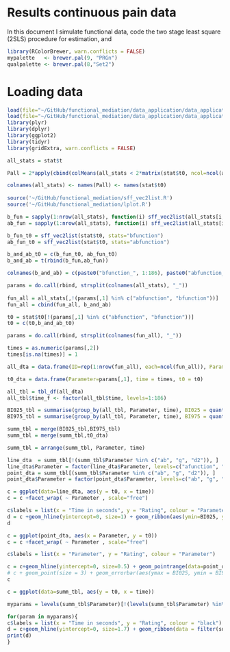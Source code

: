 Results continuous pain data
========================================================

In this document I simulate functional data, code the two stage least square (2SLS) procedure for estimation, and 



```r
library(RColorBrewer, warn.conflicts = FALSE)
mypalette   <- brewer.pal(9, "PRGn")
qualpalette <- brewer.pal(8,"Set2")
```

Loading data
=========================================

```r
load(file="~/GitHub/functional_mediation/data_application/data_application_cPain_gypsie/Data_analysis_cPain_20150304-2125.Rdata")
load(file="~/GitHub/functional_mediation/data_application/data_application_cPain_gypsie/Data_analysis_cPain_out.Rdata")
library(plyr)
library(dplyr)
library(ggplot2)
library(tidyr)
library(gridExtra, warn.conflicts = FALSE)
```


```r
all_stats = stat$t

Pall = 2*apply(cbind(colMeans(all_stats < 2*matrix(stat$t0, ncol=ncol(all_stats), nrow=nrow(all_stats), byrow = TRUE), na.rm = TRUE),colMeans(all_stats > 2*matrix(stat$t0, ncol=ncol(all_stats), nrow=nrow(all_stats), byrow = TRUE), na.rm = TRUE)),1, min)

colnames(all_stats) <- names(Pall) <- names(stat$t0)
  
source('~/GitHub/functional_mediation/sff_vec2list.R')
source('~/GitHub/functional_mediation/lplot.R')
```


```r
b_fun = sapply(1:nrow(all_stats), function(i) sff_vec2list(all_stats[i,], stats="bfunction"))
ab_fun = sapply(1:nrow(all_stats), function(i) sff_vec2list(all_stats[i,], stats="abfunction"))

b_fun_t0 = sff_vec2list(stat$t0, stats="bfunction")
ab_fun_t0 = sff_vec2list(stat$t0, stats="abfunction")

b_and_ab_t0 = c(b_fun_t0, ab_fun_t0)
b_and_ab = t(rbind(b_fun,ab_fun))

colnames(b_and_ab) = c(paste0("bfunction_", 1:186), paste0("abfunction_", 1:186))
```

```r
params = do.call(rbind, strsplit(colnames(all_stats), "_"))
  
fun_all = all_stats[,!(params[,1] %in% c("abfunction", "bfunction"))]
fun_all = cbind(fun_all, b_and_ab)

t0 = stat$t0[!(params[,1] %in% c("abfunction", "bfunction"))]
t0 = c(t0,b_and_ab_t0)

params = do.call(rbind, strsplit(colnames(fun_all), "_"))

times = as.numeric(params[,2])
times[is.na(times)] = 1

all_dta = data.frame(ID=rep(1:nrow(fun_all), each=ncol(fun_all)), Parameter=params[,1], time = times, Rating = c(t(fun_all)))

t0_dta = data.frame(Parameter=params[,1], time = times, t0 = t0)
```


```r
all_tbl = tbl_df(all_dta) 
all_tbl$time_f <- factor(all_tbl$time, levels=1:186)

BI025_tbl = summarise(group_by(all_tbl, Parameter, time), BI025 = quantile(Rating, probs=0.025, na.rm=TRUE))
BI975_tbl = summarise(group_by(all_tbl, Parameter, time), BI975 = quantile(Rating, probs=0.975, na.rm=TRUE))

summ_tbl = merge(BI025_tbl,BI975_tbl)
summ_tbl = merge(summ_tbl,t0_dta)

summ_tbl = arrange(summ_tbl, Parameter, time)

line_dta  = summ_tbl[!(summ_tbl$Parameter %in% c("ab", "g", "d2")), ]
line_dta$Parameter = factor(line_dta$Parameter, levels=c("afunction", "bfunction", "abfunction", "d1function"), labels=c("Alpha(t)", "Beta(t)", "Alpha*Beta(t)", "Delta 1(t)"))
point_dta = summ_tbl[(summ_tbl$Parameter %in% c("ab", "g", "d2")), ]
point_dta$Parameter = factor(point_dta$Parameter, levels=c("ab", "g", "d2"), labels=c("Indirect Effect", "Direct Effect", "Delta 2"))
```

```r
c = ggplot(data=line_dta, aes(y = t0, x = time))
c = c +facet_wrap( ~ Parameter , scale="free")

c$labels = list(x = "Time in seconds", y = "Rating", colour = "Parameter")
d = c +geom_hline(yintercept=0, size=1) + geom_ribbon(aes(ymin=BI025, ymax=BI975), fill="grey") + geom_path(data = line_dta, aes(x = time, y = t0,colour = Parameter),size = 1.7) + guides(colour=FALSE)
d
```

```r
c = ggplot(point_dta, aes(x = Parameter, y = t0)) 
c = c +facet_wrap( ~ Parameter , scale="free")

c$labels = list(x = "Parameter", y = "Rating", colour = "Parameter")

c = c+geom_hline(yintercept=0, size=0.5) + geom_pointrange(data=point_dta, mapping=aes(x=Parameter, y=t0, ymin=BI025, ymax=BI975), width=0.5, size=1, fill="white", shape=1) 
# c + geom_point(size = 3) + geom_errorbar(aes(ymax = BI025, ymin = BI975))+guides(colour=FALSE)
c
```


```r
c = ggplot(data=summ_tbl, aes(y = t0, x = time))

myparams = levels(summ_tbl$Parameter)[!(levels(summ_tbl$Parameter) %in% c("ab", "d2", "g"))]

for(param in myparams){
c$labels = list(x = "Time in seconds", y = "Rating", colour = "black")
d = c+geom_hline(yintercept=0, size=1.7) + geom_ribbon(data = filter(summ_tbl, Parameter == param), aes(ymin=BI025, ymax=BI975), fill="grey") + geom_path(data = filter(summ_tbl, Parameter == param), aes(x = time, y = t0),size = 1.7,colour = "#002D72") + guides(colour=FALSE)#  + theme_bw()
print(d)
}
```